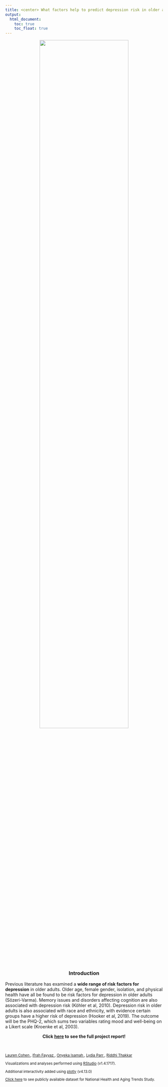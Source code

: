 ```yaml
---
title: <center> What factors help to predict depression risk in older adults? </center>
output: 
  html_document:
    toc: true
    toc_float: true
---
```


<center>
<img src = "depression-1.jpg" style = "width: 75%"> </center> 


<br>
<center>
### Introduction
</center>
Previous literature has examined a **wide range of risk factors for depression** in
older adults. Older age, female gender, isolation, and physical health
have all be found to be risk factors for depression in older adults
(Sözeri-Varma). Memory issues and disorders affecting cognition are also
associated with depression risk (Köhler et al, 2010). Depression risk in
older adults is also associated with race and ethnicity, with evidence
certain groups have a higher risk of depression (Hooker et al, 2019).
The outcome will be the PHQ-2, which sums two variables rating mood and
well-being on a Likert scale (Kroenke et al, 2003).

<center>
**Click [here](final_report.html) to see the full project report!**
</center>

<br>

<small>



<a href="https://lccohen.github.io/"> Lauren Cohen </a>, <a href="https://ifrahf.github.io/"> Ifrah Fayyaz </a>, <a href="https://onyekv.github.io/"> Onyeka Isamah </a>, <a href="https://2148parr.github.io/"> Lydia Parr </a>, <a href="https://rt2095.github.io/"> Riddhi Thakkar </a>
</p>

<p style="text-align: center;">
Visualizations and analyses performed using <a href="https://rstudio.com">RStudio</a> (v1.4.1717). <br>

<p style="text-align: center;">
Additional interactivity added using <a href="https://plot.ly/">plotly</a> (v4.13.0)

<p style="text-align: center;">
<a href="https://www.nhats.org/researcher/nhats">Click here</a> to see publicly available dataset for National Health and Aging Trends Study.
